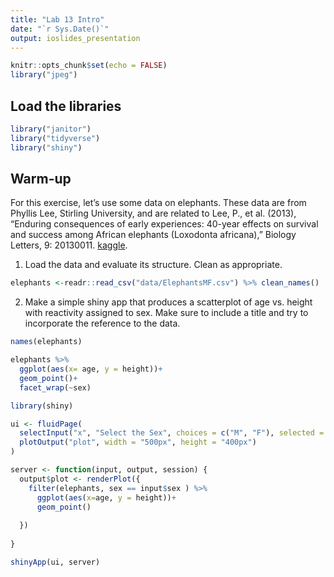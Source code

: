 ```yaml
---
title: "Lab 13 Intro"
date: "`r Sys.Date()`"
output: ioslides_presentation
---
```


```r
knitr::opts_chunk$set(echo = FALSE)
library("jpeg")
```

## Load the libraries
```r
library("janitor")
library("tidyverse")
library("shiny")
```

## Warm-up
For this exercise, let's use some data on elephants. These data are from Phyllis Lee, Stirling University, and are related to Lee, P., et al. (2013), "Enduring consequences of early experiences: 40-year effects on survival and success among African elephants (Loxodonta africana)," Biology Letters, 9: 20130011. [kaggle](https://www.kaggle.com/mostafaelseidy/elephantsmf).  

1. Load the data and evaluate its structure. Clean as appropriate.
```r
elephants <-readr::read_csv("data/ElephantsMF.csv") %>% clean_names()
```

2. Make a simple shiny app that produces a scatterplot of age vs. height with reactivity assigned to sex. Make sure to include a title and try to incorporate the reference to the data.

```r
names(elephants)
```


```r
elephants %>%
  ggplot(aes(x= age, y = height))+
  geom_point()+
  facet_wrap(~sex)
```


```r
library(shiny)

ui <- fluidPage(
  selectInput("x", "Select the Sex", choices = c("M", "F"), selected = "M"),
  plotOutput("plot", width = "500px", height = "400px")
)

server <- function(input, output, session) {
  output$plot <- renderPlot({
    filter(elephants, sex == input$sex ) %>%
      ggplot(aes(x=age, y = height))+
      geom_point()
    
  })
  
}

shinyApp(ui, server)
```